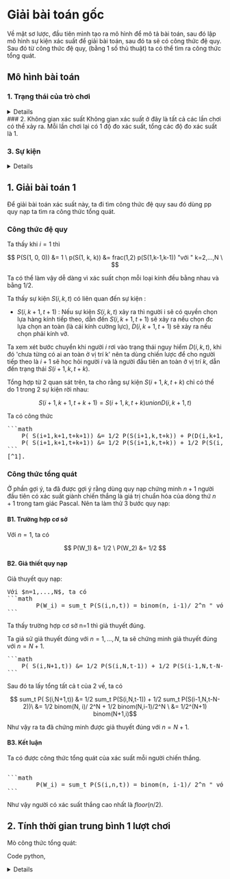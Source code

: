# Giải bài toán gốc 

Về mặt sơ lược, đầu tiên mình tạo ra mô hình để mô tả bài toán, 
sau đó lập mô hình sự kiện xác suất để giải bài toán, sau đó ta sẽ 
có công thức đệ quy. Sau đó từ công thức đệ quy, (bằng 1 số thủ thuật)
ta có thể tìm ra công thức tổng quát. 

## Mô hình bài toán 

### 1. Trạng thái của trò chơi 
<details>
    Trạng thái của trò chơi là 1 tập hợp chứa các phần tử sau:
    <pre>
    1. Thời gian (tính bằng số giây)
    2. id của người đang ở trên cầu (đánh số từ $1$)
    3. Số người chơi ban đầu
    4. Cây cầu:
        - Số hàng kính ($n$)
        - Vị trí của người đang chơi
        - Người đang ở trên cầu đang an toàn
        (ở tấm kính cường lực) hay nguy hiểm (ở tấm kính thường)
    </pre>
    Ta mô tả 1 lần chơi = 1 danh sách các trạng thái của trò chơi từ trạng thái khởi tạo đến trạng
    thái kết thúc
    <pre>
    Trạng thái khởi tạo
    1. Thời gian = 0
    2. Chưa có người ở trên cầu
    3. Số người chơi ban đầu : M
    4. Cây cầu (có n hàng kính, chưa có người chơi)
    </pre>
    Trạng thái kết thúc :
    <pre>
    1. Thời gian = t
    2. Có 1 người ở trên cầu
    3. Số người chơi ban đầu: M
    4. Cây cầu:
        - Có n hàng kính
        - Người chơi đang ở vị trí n
        - Vị trí của người chơi là vị trí an toàn
    </pre>
</details>
### 2. Không gian xác suất 
Không gian xác suất ở đây là tất cả các lần chơi có thể xảy ra. 
Mỗi lần chơi lại có 1 độ đo xác suất, tổng các độ đo xác suất là 1. 

### 3. Sự kiện 
<details>
    Phần khó nhất của việc mô hình bài toán có lẽ là phần xây dựng sự kiện.
    
    Bây giờ ta mô tả sự kiện $S(i,k,t)$ (S là safe) là như sau:
    <pre>
        - Người có id i đang ở trên cầu
        - Người đó đang **an toàn**
        - Người đó đang ở vị trí k
        - Thời gian là t (giây)
        - Trong thời gian T = 0,1,2,...(t-1) chưa
        từng có ai an toàn ở vị trí k (nhấn mạnh là an toàn
        vì trước đó có thể có người đã ở vị trí k 1 cách nguy hiểm)
    </pre>
    
    Tiếp theo ta mô tả sự kiện $D(i,k,t)$ (D là dangerous) như sau:
    <pre>
        - Người có id i đang ở trên cầu
        - Người đó đang **nguy hiểm**
        - Người đó đang ở vị trí k
        - Thời gian là t (giây)
        - Trong thời gian T = 0,1,2,...(t-1) chưa
        từng có ai an toàn ở vị trí k (nhấn mạnh là an toàn
        vì trước đó có thể có người đã ở vị trí k 1 cách nguy hiểm)
    </pre>
    Ta gọi P(A) = xác suất của sự kiện A.
    Dựa theo luật chơi, ta thấy ta cần tìm những giá trị sau:
    
    1. Xác suất để người có id $i$ giành chiến thắng với
    $i$ từ $1$ đến $N+1$. Thì xác suất để người id $i$
    giành chiến thắng là
    ```math
            P(W_i) = sum_t P(S(i,N,t))
    ```
    (Ta gọi $W(i)$ là sự kiện i dành chiến thắng).
    
    2. Trung bình 1 lần chơi hết bao nhiêu thời gian
    ```math
            E = sum_t t P(S(i,N,t))
    ```
</details>

## 1. Giải bài toán 1
Để giải bài toán xác suất này, ta đi tìm công thức đệ quy 
sau đó dùng pp quy nạp ta tìm ra công thức tổng quát. 

### Công thức đệ quy 
Ta thấy khi $i=1$ thì 
```math
    P(S(1, 0, 0)) &= 1 \
    p(S(1, k, k)) &= frac(1,2) p(S(1,k-1,k-1)) "với " k=2,...,N \  
```
Ta có thể làm vậy dễ dàng vì xác suất chọn mỗi loại kính 
đều bằng nhau và bằng $1/2$.

Ta thấy sự kiện $S(i,k,t)$ có liên quan đến 
sự kiện : 
- $S(i,k+1,t+1)$ : Nếu sự kiện $S(i,k,t)$ xảy ra thì 
người i sẽ có quyền chọn lựa hàng kính tiếp theo, 
dẫn đến 
$S(i,k+1,t+1)$ sẽ xảy ra nếu chọn đc lựa chọn an toàn (là 
cái kính cường lực), $D(i,k+1,t+1)$ sẽ xảy ra nếu chọn 
phải kính vỡ. 

Ta xem xét bước chuyển khi người $i$ rơi vào trạng thái 
nguy hiểm $D(i,k,t)$, khi đó 'chưa từng có ai an toàn ở vị trí k' 
nên ta dùng chiến lược để cho người tiếp theo là $i+1$ 
sẽ học hỏi người $i$ và là người đầu tiên an toàn ở 
vị trí $k$, dẫn đến trạng thái $S(i+1,k,t+k)$. 

Tổng hợp từ 2 quan sát trên, ta cho rằng sự kiện $S(i+1,k,t+k)$ 
chỉ có thể do 1 trong 2 sự kiện rời nhau: 
```math
    S(i+1,k+1,t+k+1) = S(i+1,k,t+k) union D(i,k+1,t)
```
Ta có công thức 
<pre>
```math 
    P( S(i+1,k+1,t+k+1)) &= 1/2 P(S(i+1,k,t+k)) + P(D(i,k+1,t)) \
    P( S(i+1,k+1,t+k+1)) &= 1/2 P(S(i+1,k,t+k)) + 1/2 P(S(i,k,t-1))
```
[^1].
</pre>


### Công thức tổng quát 

Ở phần gợi ý, ta đã được gợi ý rằng dùng quy nạp 
chứng minh $n+1$ 
người đầu tiên có xác suất giành chiến thắng là giá trị chuẩn hóa của dòng thứ $n+1$
 trong tam giác Pascal. Nên ta làm thử 3 bước quy nạp: 

#### B1. Trường hợp cơ sở 
Với $n=1$, ta có 
```math 
        P(W_1) &= 1/2 \
        P(W_2) &= 1/2 
```
#### B2. Giả thiết quy nạp 
Giả thuyết quy nạp: 
<pre>
Với $n=1,...,N$, ta có 
```math 
        P(W_i) = sum_t P(S(i,n,t)) = binom(n, i-1)/ 2^n " với " i=1,...,n+1
```
</pre>
Ta thấy trường hợp cơ sở n=1 thì giả thuyết đúng. 

Ta giả sử giả thuyết đúng với $n=1,...,N$, ta sẽ chứng 
minh giả thuyết đúng với $n=N+1$. 
<pre>
```math 
    P( S(i,N+1,t)) &= 1/2 P(S(i,N,t-1)) + 1/2 P(S(i-1,N,t-N-2))
```
</pre>
Sau đó ta lấy tổng tất cả t của 2 vế, ta có 
```math 
 sum_t P( S(i,N+1,t)) &= 1/2 sum_t P(S(i,N,t-1)) + 1/2 sum_t P(S(i-1,N,t-N-2))\
  &= 1/2 binom(N, i)/ 2^N + 1/2 binom(N,i-1)/2^N  \
  &= 1/2^(N+1) binom(N+1,i)
```
Như vậy ra ta đã chứng minh được giả thuyết đúng với $n=N+1$.  
#### B3. Kết luận 
Ta có được công thức tổng quát của xác suất mỗi người chiến thắng.  
<pre> 
```math 
        P(W_i) = sum_t P(S(i,n,t)) = binom(n, i-1)/ 2^n " với " i=1,...,n+1
```
</pre>
Như vậy người có xác suất thắng cao nhất là $floor(n/2)$.

## 2. Tính thời gian trung bình 1 lượt chơi 

Mò công thức tổng quát: 

Code python,
<details >
```py 
import math
N = 6

# Solve by dp 
# 1. Base  
p = dict()

for i in range(0, N + 1):

    p[(1,i,i)] = math.pow(2, N-i)
print(p) 

for i in range(1,N+1):
    for k in range(0,N+1):
        for t in range(0, i*N+2):
           
            a = p[(i,k,t-1)] if ((i,k,t-1) in p) else 0.0
            b = p[(i+1, k, t+k)] if ((i+1, k, t+k) in p) else 0.0
            p[(i+1, k+1, t+k+1)] = a/2.0 + b/2.0

print(p)
# solve prob to win

win = dict() 
for i in range(1,N+2):
    win[i] = 0
    for t in range(1, (N+1)**2+2):
        a =  p[(i, N, t)] if (i,N,t) in p else 0 
        win[i] = win[i] + a
print(win)
# 
# Tính thời gian end game 
time_end = 0 
for i in range(1,N+2):
    sum = 0 
    for t in range(1, (N+1)**2+2):
        a =  p[(i, N, t)] * t if (i,N,t) in p else 0 
        sum +=a 
    time_end += sum 
print(time_end/math.pow(2, N))


```
</details>
 tính ra thời gian trung bình cho vài trường hợp nhỏ của N 

| n        | Thời gian trung bình 1 lần chơi  f(n)| Hiệu $f(n)-f(n-1)$ |
|----------|----------| ---- |
| 1        | $1.5$  | 
| 2        | $3.5$   | 2 |
| 3 | 6 | 2.5 |
| 4 | 9 | 3 |
|5 | 12.5 | 3.5 | 
|6 | 16.5 | 4 |

Ta thấy hiệu của các hạng tử trong dãy là dãy tăng dần 
đều ($g(n) = g(n-1) + 1/2  $). Từ đó ta tìm được 
công thức tổng quát của $g(n)$ 
```math 
    g(n) = n/2 + 1 
``` 
Sau đó, suy ra công thức tổng quát của $f(n)$ là 1 hàm 
đa thức bậc 2. 
```math 
    f(n) = f(n-1) + n/2 + 1 \
   => f(n) = n(n+5)/4
``` 

Quay lại, lời giải lí thuyết, ta dùng quy nạp. 
#### TH cơ sở 
 ta có $f(1)=3/2$ và $f(2)=7/2$.
#### GT quy nạp
Giả thuyết quy nạp: 
<pre>
Với mọi n = 2,...,N, ta có 
 ```math 
  f(n) = f(n-1) + n/2 + 1 
```
</pre>

Ta sẽ chứng minh giả thuyết đúng với n = N + 1. 
Ta bắt đầu với biểu thức trước đó: 

<pre>
```math 
    P( S(i,N+1,t)) &= 1/2 P(S(i,N,t-1)) + 1/2 P(S(i-1,N,t-N-2))
```
</pre>
Nhân $t$ cả 2 vế, rồi lấy tổng theo tất cả các t: 
```math 
    sum_t t P( S(i,N+1,t)) &= 1/2 sum_t t P(S(i,N,t-1)) + 
                              1/2 sum_t t P(S(i-1,N,t-N-2)) \
```
Ở mỗi t của vế phải, tách t ra để cố gắng lấy đc cái hàm 
f(N) 
```math 
    sum_t t P( S(i,N+1,t)) &= 1/2 (sum_t (t-1) P(S(i,N,t-1)) + 
                                   sum_t       P(S(i,N,t-1)))  \ 
                            & + 1/2 (sum_t (t-N-2) P(S(i-1,N,t-N-2))
                                  + sum_t (N+2) P(S(i-1,N,t-N-2)))\ 
    &= 1/2 (sum_t (t-1) P(S(i,N,t-1)) + 1/2 sum_t (t-N-2) P(S(i-1,N,t-N-2))) \
    & +  1/2 ( sum_t       P(S(i,N,t-1)) + sum_t (N+2) P(S(i-1,N,t-N-2))) \
    &= 1/2 (f(N) + f(N)) + 1/2(P(W(i,N)) + (N+2) * P (W(i-1, N)))
```
(Trong đó $W(i,N)$ là sự kiện người $i$ thắng trong trò mà cầu có $N$ hàng kính).

Cuối cùng, lấy tổng theo tất cả i, ta có : 
```math 
    f(N+1) = f(N) + N/2 + 1
```

Như vậy công thức đệ quy đã được chứng minh. 
Từ đó, đặt ẩn phụ A,B,C

```math 
    f(n) =  A n^2 + B n + C
```  
Tính ra A,B,C được: 
```math 
    f(n) = n(n+5)/4
```  













































